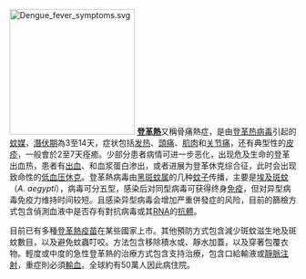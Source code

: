 [[File:Dengue_fever_symptoms.svg|220px]]
'''[[登革熱|登革熱]]'''又稱骨痛熱症，是由[[登革热病毒|登革热病毒]]引起的[[蚊子傳播的疾病|蚊媒]]{{le|熱帶疾病|tropical disease}}，[[潛伏期|潛伏期]]為3至14天，症状包括[[发热|发热]]、[[頭痛|頭痛]]、[[肌痛|肌肉]]和[[关节痛|关节痛]]，还有典型性的{{le|麻疹样|morbilliform}}[[皮疹|皮疹]]，一般會於2至7天痊癒。少部分患者病情可进一步恶化，出现危及生命的登革出血热，患者有[[出血|出血]]、{{le|血小板减少症|thrombocytopenia|血小板减少}}和血浆蛋白渗出，或者进展为登革休克综合征，此时会出现致命性的[[休克|低血压休克]]。登革熱病毒由[[黑斑蚊|黑斑蚊]][[属_(生物)|属]]的几种[[蚊子|蚊子]]传播，主要是[[埃及斑蚊|埃及斑蚊]]（''A. aegypti''），病毒可分五型，感染后对同型病毒可获得终身[[免疫|免疫]]，但对异型病毒免疫力维持时间较短。且感染异型病毒会增加严重併發症的风险，目前的篩檢方式包含偵測血液中是否存有對抗病毒或其[[核糖核酸|RNA]]的[[抗體|抗體]]。

目前已有多種[[登革熱疫苗|登革熱疫苗]]在某些國家上市。其他預防方式包含減少斑蚊滋生地及斑蚊數目，以及避免蚊蟲叮咬。方法包含移除積水或、靜水加蓋，以及穿著包覆衣物。輕度或中度的急性登革熱的治療方式包含支持治療，包含口給輸液或[[靜脈注射|靜脈注射]]，重症則必須[[輸血|輸血]]。全球約有50萬人因此病住院。